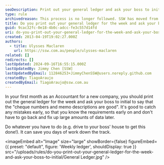 ```yaml
---
seoDescription: Print out your general ledger and ask your boss to initial to ensure accurate cheque numbers and memo descriptions.
type: rule
archivedreason: This process is no longer followed. SSW has moved from MYOB to Xero and fully paperless.
title: Do you print out your general ledger for the week and ask your boss to initial?
guid: 9cac32fc-0e18-4b0c-adcc-fe3c557d14fd
uri: do-you-print-out-your-general-ledger-for-the-week-and-ask-your-boss-to-initial
created: 2013-04-19T19:02:27.000Z
authors:
  - title: Ulysses Maclaren
    url: https://ssw.com.au/people/ulysses-maclaren
related: []
redirects: []
lastUpdated: 2024-09-16T16:55:15.000Z
lastUpdatedBy: Jimmy Chen [SSW]
lastUpdatedByEmail: 112846253+JimmyChenSSW@users.noreply.github.com
createdBy: TiagoAraujo
createdByEmail: TiagoAraujo@ssw.com.au
---
```


In your first month as an Accountant for a new company, you should print out the general ledger for the week and ask your boss to initial to say that the "cheque numbers and memo descriptions are good".
It's good to catch any mistakes early, so that you know the requirements early on and don't have to go back and fix up large amounts of data later.

Do whatever you have to do (e.g. drive to your boss' house to get this done!). It can save you days of work down the track.


<imageEmbed
  alt="Image"
  size="large"
  showBorder={false}
  figureEmbed={{
    preset: "default",
    figure: 'Weekly ledger',
    shouldDisplay: true
  }}
  src="/uploads/rules/do-you-print-out-your-general-ledger-for-the-week-and-ask-your-boss-to-initial/General Ledger.jpg"
/>
